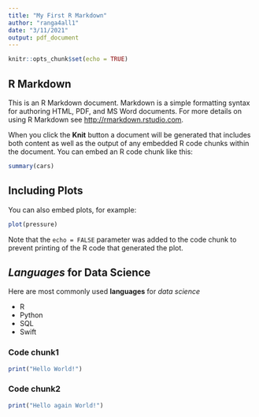 ```yaml
---
title: "My First R Markdown"
author: "ranga4all1"
date: "3/11/2021"
output: pdf_document
---
```


```r
knitr::opts_chunk$set(echo = TRUE)
```

## R Markdown

This is an R Markdown document. Markdown is a simple formatting syntax for authoring HTML, PDF, and MS Word documents. For more details on using R Markdown see <http://rmarkdown.rstudio.com>.

When you click the **Knit** button a document will be generated that includes both content as well as the output of any embedded R code chunks within the document. You can embed an R code chunk like this:

```r
summary(cars)
```

## Including Plots

You can also embed plots, for example:

```r
plot(pressure)
```

Note that the `echo = FALSE` parameter was added to the code chunk to prevent printing of the R code that generated the plot.

## *Languages* for Data Science

Here are most commonly used **languages** for *data science*

- R  
- Python  
- SQL  
- Swift  

### Code chunk1

```r
print("Hello World!")
```

### Code chunk2

```r
print("Hello again World!")
```

